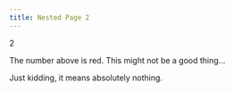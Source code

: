 ```yaml
---
title: Nested Page 2
---
```


<div className='rounded-lg bg-danger-main text-center text-9xl font-bold text-danger-contrast [&>*]:m-0'>
  2
</div>

The number above is red. This might not be a good thing...

Just kidding, it means absolutely nothing.
